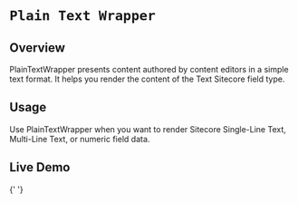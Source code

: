 
<Meta of={PlainTextWrapperStories} />

# `Plain Text Wrapper`

## Overview

PlainTextWrapper presents content authored by content editors in a simple text format. It helps you render the content of the Text Sitecore field type.

## Usage

Use PlainTextWrapper when you want to render Sitecore Single-Line Text, Multi-Line Text, or numeric field data.

## Live Demo

<Canvas of={PlainTextWrapperStories.Default} />{' '}

